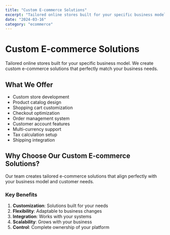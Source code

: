```yaml
---
title: "Custom E-commerce Solutions"
excerpt: "Tailored online stores built for your specific business model"
date: "2024-03-16"
category: "ecommerce"
---
```


# Custom E-commerce Solutions

Tailored online stores built for your specific business model. We create custom e-commerce solutions that perfectly match your business needs.

## What We Offer

- Custom store development
- Product catalog design
- Shopping cart customization
- Checkout optimization
- Order management system
- Customer account features
- Multi-currency support
- Tax calculation setup
- Shipping integration

## Why Choose Our Custom E-commerce Solutions?

Our team creates tailored e-commerce solutions that align perfectly with your business model and customer needs.

### Key Benefits

1. **Customization**: Solutions built for your needs
2. **Flexibility**: Adaptable to business changes
3. **Integration**: Works with your systems
4. **Scalability**: Grows with your business
5. **Control**: Complete ownership of your platform 